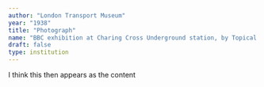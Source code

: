 ```yaml
---
author: "London Transport Museum"
year: "1938"
title: "Photograph"
name: "BBC exhibition at Charing Cross Underground station, by Topical Press, 1938"
draft: false
type: institution
---
```

I think this then appears as the content
